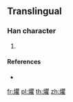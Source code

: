 {{character info/new}}
==Translingual==

===Han character===
{{Han char|rn=86|rad=火|as=18|sn=22|four=|canj=FBUG}}

# {{defn|Han|sort=火18}}

====References====
* {{Han ref|kx=0688.021|dkj=49268|dj=1099.210|hdz=32249.061|uh=7220|ud=29216}}

[[fr:爠]]
[[pl:爠]]
[[th:爠]]
[[zh:爠]]